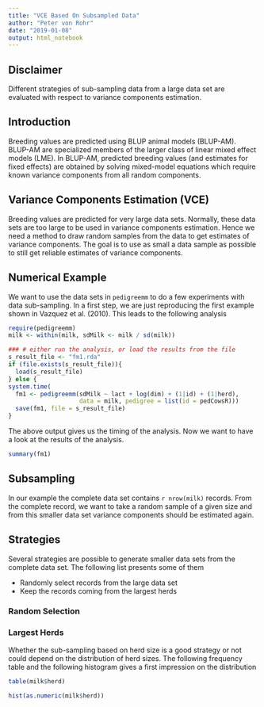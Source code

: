 ```yaml
---
title: "VCE Based On Subsampled Data"
author: "Peter von Rohr"
date: "2019-01-08"
output: html_notebook
---
```



## Disclaimer
Different strategies of sub-sampling data from a large data set are evaluated with respect to variance components estimation.


## Introduction
Breeding values are predicted using BLUP animal models (BLUP-AM). BLUP-AM are specialized members of the larger class of linear mixed effect models (LME). In BLUP-AM, predicted breeding values (and estimates for fixed effects) are obtained by solving mixed-model equations which require known variance components from all random components. 


## Variance Components Estimation (VCE)
Breeding values are predicted for very large data sets. Normally, these data sets are too large to be used in variance components estimation. Hence we need a method to draw random samples from the data to get estimates of variance components. The goal is to use as small a data sample as possible to still get reliable estimates of variance components.


## Numerical Example
We want to use the data sets in `pedigreemm` to do a few experiments with data sub-sampling. In a first step, we are just reproducing the first example shown in Vazquez et al. (2010). This leads to the following analysis

```r
require(pedigreemm)
milk <- within(milk, sdMilk <- milk / sd(milk))

### # either run the analysis, or load the results from the file
s_result_file <- "fm1.rda"
if (file.exists(s_result_file)){
  load(s_result_file)
} else {
system.time(
  fm1 <- pedigreemm(sdMilk ~ lact + log(dim) + (1|id) + (1|herd), 
                    data = milk, pedigree = list(id = pedCowsR)))
  save(fm1, file = s_result_file)  
}
```

The above output gives us the timing of the analysis. Now we want to have a look at the results of the analysis.

```r
summary(fm1)
```


## Subsampling
In our example the complete data set contains `r nrow(milk)` records. From the complete record, we want to take a random sample of a given size and from this smaller data set variance components should be estimated again.


## Strategies
Several strategies are possible to generate smaller data sets from the complete data set. The following list presents some of them

* Randomly select records from the large data set
* Keep the records coming from the largest herds


### Random Selection


### Largest Herds
Whether the sub-sampling based on herd size is a good strategy or not could depend on the distribution of herd sizes. The following frequency table and the following histogram gives a first impression on the distribution

```r
table(milk$herd)
```

```r
hist(as.numeric(milk$herd))
```

